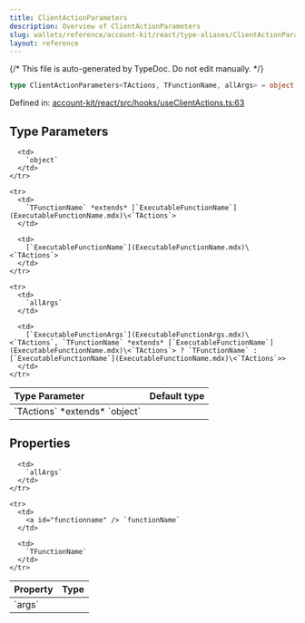 ```yaml
---
title: ClientActionParameters
description: Overview of ClientActionParameters
slug: wallets/reference/account-kit/react/type-aliases/ClientActionParameters
layout: reference
---
```


{/* This file is auto-generated by TypeDoc. Do not edit manually. */}

```ts
type ClientActionParameters<TActions, TFunctionName, allArgs> = object;
```

Defined in: [account-kit/react/src/hooks/useClientActions.ts:63](https://github.com/alchemyplatform/aa-sdk/blob/17aad1f572375d42a06c7e3238078a88a435d459/account-kit/react/src/hooks/useClientActions.ts#L63)

## Type Parameters

<table>
  <thead>
    <tr>
      <th align="left">Type Parameter</th>
      <th align="left">Default type</th>
    </tr>
  </thead>

  <tbody>
    <tr>
      <td>
        `TActions` *extends* `object`
      </td>

      <td>
        `object`
      </td>
    </tr>

    <tr>
      <td>
        `TFunctionName` *extends* [`ExecutableFunctionName`](ExecutableFunctionName.mdx)\<`TActions`>
      </td>

      <td>
        [`ExecutableFunctionName`](ExecutableFunctionName.mdx)\<`TActions`>
      </td>
    </tr>

    <tr>
      <td>
        `allArgs`
      </td>

      <td>
        [`ExecutableFunctionArgs`](ExecutableFunctionArgs.mdx)\<`TActions`, `TFunctionName` *extends* [`ExecutableFunctionName`](ExecutableFunctionName.mdx)\<`TActions`> ? `TFunctionName` : [`ExecutableFunctionName`](ExecutableFunctionName.mdx)\<`TActions`>>
      </td>
    </tr>

  </tbody>
</table>

## Properties

<table>
  <thead>
    <tr>
      <th align="left">Property</th>
      <th align="left">Type</th>
    </tr>
  </thead>

  <tbody>
    <tr>
      <td>
        <a id="args" /> `args`
      </td>

      <td>
        `allArgs`
      </td>
    </tr>

    <tr>
      <td>
        <a id="functionname" /> `functionName`
      </td>

      <td>
        `TFunctionName`
      </td>
    </tr>

  </tbody>
</table>
